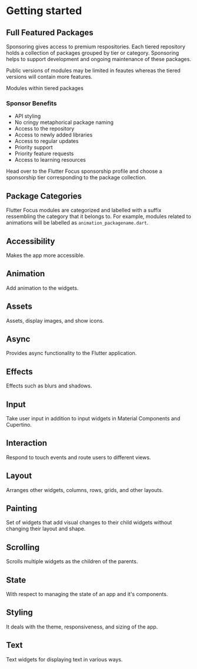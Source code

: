 # Getting started

## Full Featured Packages
Sponsoring gives access to premium respositories. Each tiered repository holds a collection of packages grouped by tier or category. Sponsoring helps to support development and ongoing maintenance of these packages.

Public versions of modules may be limited in feautes whereas the tiered versions will contain more features.

Modules within tiered packages

### Sponsor Benefits
- API styling
- No cringy metaphorical package naming
- Access to the repository
- Access to newly added libraries
- Access to regular updates
- Priority support
- Priority feature requests
- Access to learning resources

Head over to the Flutter Focus sponsorship profile and choose a sponsorship tier corresponding to the package collection.

## Package Categories
Flutter Focus modules are categorized and labelled with a suffix ressembling the category that it belongs to.
For example, modules related to animations will be labelled as  `animation_packagename.dart`.

## Accessibility
Makes the app more accessible.

## Animation
Add animation to the widgets.

## Assets
Assets, display images, and show icons.

## Async
Provides async functionality to the Flutter application.

## Effects
Effects such as blurs and shadows.

## Input
Take user input in addition to input widgets in Material Components and Cupertino.

## Interaction
Respond to touch events and route users to different views.

## Layout
Arranges other widgets, columns, rows, grids, and other layouts.

## Painting
Set of widgets that add visual changes to their child widgets without changing their layout and shape.

## Scrolling
Scrolls multiple widgets as the children of the parents.

## State
With respect to managing the state of an app and it's components.

## Styling
It deals with the theme, responsiveness, and sizing of the app.

## Text
Text widgets for displaying text in various ways.